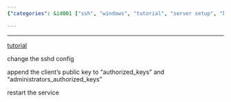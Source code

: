 ```yaml
---
{"categories": &id001 ["ssh", "windows", "tutorial", "server setup", "key-based authentication", "sshd config", "security"], "category": "Networking", "date": "2023-02-15 05:09:15", "description": "This article provides a step-by-step guide on how to install and configure an SSH server on Windows, secure it with key-based authentication, and customize the SSHD configuration.", "tags": *id001, "title": "setup ssh server on windows, enable key based authentication to windows ssh server"}

---
```


------

[tutorial](https://woshub.com/using-ssh-key-based-authentication-on-windows/)

change the sshd config

append the client's public key to "authorized_keys" and "administrators_authorized_keys"

restart the service

